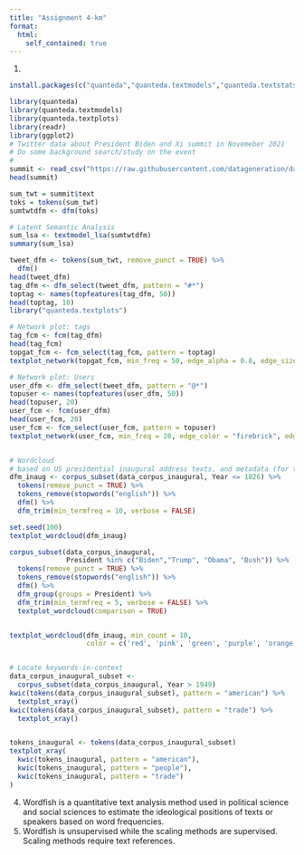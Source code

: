 ```yaml
---
title: "Assignment 4-km"
format:
  html:
    self_contained: true
---
```


1.
```r

install.packages(c("quanteda","quanteda.textmodels","quanteda.textstats","quanteda.textplots"))

library(quanteda)
library(quanteda.textmodels)
library(quanteda.textplots)
library(readr)
library(ggplot2)
# Twitter data about President Biden and Xi summit in Novemeber 2021
# Do some background search/study on the event
# 
summit <- read_csv("https://raw.githubusercontent.com/datageneration/datamethods/master/textanalytics/summit_11162021.csv")
head(summit)

sum_twt = summit$text
toks = tokens(sum_twt)
sumtwtdfm <- dfm(toks)

# Latent Semantic Analysis
sum_lsa <- textmodel_lsa(sumtwtdfm)
summary(sum_lsa)

tweet_dfm <- tokens(sum_twt, remove_punct = TRUE) %>%
  dfm()
head(tweet_dfm)
tag_dfm <- dfm_select(tweet_dfm, pattern = "#*")
toptag <- names(topfeatures(tag_dfm, 50))
head(toptag, 10)
library("quanteda.textplots")

# Network plot: tags
tag_fcm <- fcm(tag_dfm)
head(tag_fcm)
topgat_fcm <- fcm_select(tag_fcm, pattern = toptag)
textplot_network(topgat_fcm, min_freq = 50, edge_alpha = 0.8, edge_size = 5)

# Network plot: Users
user_dfm <- dfm_select(tweet_dfm, pattern = "@*")
topuser <- names(topfeatures(user_dfm, 50))
head(topuser, 20)
user_fcm <- fcm(user_dfm)
head(user_fcm, 20)
user_fcm <- fcm_select(user_fcm, pattern = topuser)
textplot_network(user_fcm, min_freq = 20, edge_color = "firebrick", edge_alpha = 0.8, edge_size = 5)


# Wordcloud
# based on US presidential inaugural address texts, and metadata (for the corpus), from 1789 to present.
dfm_inaug <- corpus_subset(data_corpus_inaugural, Year <= 1826) %>% 
  tokens(remove_punct = TRUE) %>% 
  tokens_remove(stopwords("english")) %>% 
  dfm() %>% 
  dfm_trim(min_termfreq = 10, verbose = FALSE)

set.seed(100)
textplot_wordcloud(dfm_inaug)

corpus_subset(data_corpus_inaugural, 
              President %in% c("Biden","Trump", "Obama", "Bush")) %>%
  tokens(remove_punct = TRUE) %>%
  tokens_remove(stopwords("english")) %>%
  dfm() %>%
  dfm_group(groups = President) %>%
  dfm_trim(min_termfreq = 5, verbose = FALSE) %>%
  textplot_wordcloud(comparison = TRUE)


textplot_wordcloud(dfm_inaug, min_count = 10,
                   color = c('red', 'pink', 'green', 'purple', 'orange', 'blue'))


# Locate keywords-in-context
data_corpus_inaugural_subset <- 
  corpus_subset(data_corpus_inaugural, Year > 1949)
kwic(tokens(data_corpus_inaugural_subset), pattern = "american") %>%
  textplot_xray()
kwic(tokens(data_corpus_inaugural_subset), pattern = "trade") %>%
  textplot_xray()


tokens_inaugural <- tokens(data_corpus_inaugural_subset)
textplot_xray(
  kwic(tokens_inaugural, pattern = "american"),
  kwic(tokens_inaugural, pattern = "people"),
  kwic(tokens_inaugural, pattern = "trade")
)

```
4.
Wordfish is a quantitative text analysis method used in political science and social sciences to estimate the ideological positions of texts or speakers based on word frequencies.
5.
Wordfish is unsupervised while the scaling methods are supervised. Scaling methods require text references.
